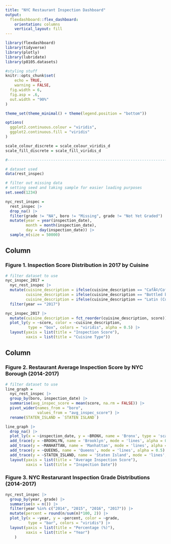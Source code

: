 ```yaml
---
title: "NYC Restaurant Inspection Dashboard"
output: 
  flexdashboard::flex_dashboard:
    orientation: columns
    vertical_layout: fill
---
```


```r
library(flexdashboard)
library(tidyverse)
library(plotly)
library(lubridate)
library(p8105.datasets)

#styling stuff
knitr::opts_chunk$set(
	echo = TRUE,
	warning = FALSE,
  fig.width = 6,
  fig.asp = .6,
  out.width = "90%"
)

theme_set(theme_minimal() + theme(legend.position = "bottom"))

options(
  ggplot2.continuous.colour = "viridis",
  ggplot2.continuous.fill = "viridis"
)

scale_colour_discrete = scale_colour_viridis_d
scale_fill_discrete = scale_fill_viridis_d

#----------------------------------------------------------------------

# dataset used
data(rest_inspec)

# filter out missing data
# setting seed and taking sample for easier loading purposes
set.seed(1234)

nyc_rest_inspec = 
  rest_inspec |>
  drop_na() |>
  filter(grade != "NA", boro != "Missing", grade != "Not Yet Graded") |>
  mutate(year = year(inspection_date),
         month = month(inspection_date),
         day = day(inspection_date)) |> 
  sample_n(size = 50000)

```

Column {data-width=650}
-----------------------------------------------------------------------

### Figure 1. Inspection Score Distribution in 2017 by Cuisine

```r
# filter dataset to use
nyc_inspec_2017 =
  nyc_rest_inspec |>  
  mutate(cuisine_description = ifelse(cuisine_description == "CafÃ©/Coffee/Tea", "Cafe/Coffee/Tea", cuisine_description), 
         cuisine_description = ifelse(cuisine_description == "Bottled beverages, including water, sodas, juices, etc.", "Bottled beverages", cuisine_description), 
         cuisine_description = ifelse(cuisine_description == "Latin (Cuban, Dominican, Puerto Rican, South & Central American)", "Latin", cuisine_description)) |> 
  filter(year == "2017")
```

```r
nyc_inspec_2017 |> 
  mutate(cuisine_description = fct_reorder(cuisine_description, score)) |> 
  plot_ly(y = ~score, color = ~cuisine_description, 
          type = "box", colors = "viridis", alpha = 0.5) |>
  layout(yaxis = list(title = "Inspection Score"),
         xaxis = list(title = "Cuisine Type"))
```


Column {data-width=350}
-----------------------------------------------------------------------

### Figure 2. Restaurant Average Inspection Score by NYC Borough (2014-2017)

```r
# filter dataset to use
line_graph = 
  nyc_rest_inspec |>
  group_by(boro, inspection_date) |>
  summarise(avg_inspec_score = mean(score, na.rm = FALSE)) |>
  pivot_wider(names_from = "boro", 
              values_from = "avg_inspec_score") |> 
  rename(STATEN_ISLAND = `STATEN ISLAND`)
```

```r
line_graph |>
  drop_na() |>
  plot_ly(x = ~inspection_date, y = ~BRONX, name = 'Bronx', type = 'scatter', mode = 'lines', alpha = 0.5) |> 
  add_trace(y = ~BROOKLYN, name = 'Brooklyn', mode = 'lines', alpha = 0.5) |>
  add_trace(y = ~MANHATTAN, name = 'Manhattan', mode = 'lines', alpha = 0.5) |>
  add_trace(y = ~QUEENS, name = 'Queens', mode = 'lines', alpha = 0.5) |>
  add_trace(y = ~STATEN_ISLAND, name = 'Staten Island', mode = 'lines', alpha = 0.5) |>
  layout(yaxis = list(title = "Average Inspection Score"),
         xaxis = list(title = "Inspection Date"))
```


### Figure 3. NYC Restarurant Inspection Grade Distributions (2014-2017)

```r

nyc_rest_inspec |>  
  group_by(year, grade) |> 
  summarise(n = n()) |> 
  filter(year %in% c("2014", "2015", "2016", "2017")) |> 
  mutate(percent = round(n/sum(n)*100, 2)) |> 
  plot_ly(x = ~year, y = ~percent, color = ~grade,
          type = "bar", colors = "viridis") |> 
  layout(yaxis = list(title = "Percentage (%)"),
         xaxis = list(title = "Year")
    )
```

